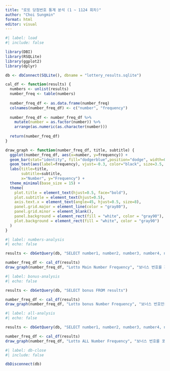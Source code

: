 ```yaml
---
title: "로또 당첨번호 통계 분석 (1 ~ 1124 회차)"
author: "Choi Sungmin"
format: html
editor: visual
---
```


```r
#| label: load
#| include: false

library(DBI)
library(RSQLite)
library(ggplot2)
library(dplyr)

db <- dbConnect(SQLite(), dbname = "lottery_results.sqlite")

cal_df <- function(results) {
  numbers <- unlist(results)
  number_freq <- table(numbers)
   
  number_freq_df <- as.data.frame(number_freq)
  colnames(number_freq_df) <- c("number", "frequency")
  
  number_freq_df <- number_freq_df %>%
    mutate(number = as.factor(number)) %>%
    arrange(as.numeric(as.character(number)))
  
  return(number_freq_df)
}

draw_graph <- function(number_freq_df, title, subtitle) {
  ggplot(number_freq_df, aes(x=number, y=frequency)) +
  geom_bar(stat="identity", fill="dodgerblue",position="dodge", width=0.8) +
  geom_text(aes(label=frequency), vjust=-0.3, color="black", size=3.5, position=position_dodge(width = 0.8)) +
  labs(title=title,
       subtitle=subtitle,
       x="Number", y="Frequency") +
  theme_minimal(base_size = 15) +
  theme(
    plot.title = element_text(hjust=0.5, face="bold"),
    plot.subtitle = element_text(hjust=0.5),
    axis.text.x = element_text(angle=45, hjust=0.5, size=8),
    panel.grid.major = element_line(color = "gray80"),
    panel.grid.minor = element_blank(),
    panel.background = element_rect(fill = "white", color = "gray90"),
    plot.background = element_rect(fill = "white", color = "gray90")
  )
}
```

```r
#| label: numbers-analysis
#| echo: false

results <- dbGetQuery(db, "SELECT number1, number2, number3, number4, number5, number6 FROM results")

number_freq_df <- cal_df(results)
draw_graph(number_freq_df, "Lotto Main Number Frequency", "보너스 번호를 제외한 번호의 통계 그래프입니다.")
```

```r
#| label: bonus-analysis
#| echo: false

results <- dbGetQuery(db, "SELECT bonus FROM results")

number_freq_df <- cal_df(results)
draw_graph(number_freq_df, "Lotto bonus Number Frequency", "보너스 번호만의 통계 그래프입니다.")
```

```r
#| label: all-analysis
#| echo: false

results <- dbGetQuery(db, "SELECT number1, number2, number3, number4, number5, number6, bonus FROM results")

number_freq_df <- cal_df(results)
draw_graph(number_freq_df, "Lotto ALL Number Frequency", "보너스 번호를 포함한 전체 번호의 통계 그래프입니다.")
```

```r
#| label: db-close
#| include: false

dbDisconnect(db)
```